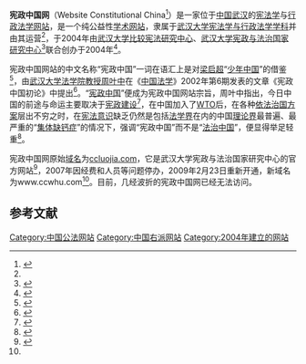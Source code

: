 {{Infobox website
| name            = 宪政中国网
| logo            = 
| logocaption     =
| screenshot      =
| collapsible     =
| collapsetext    =
| caption         =
| url             = [http://web.archive.org/web/20090430115423/http://www.ccwhu.com/ www.ccwhu.com]
| commercial      = 
| type            = 
| registration    =
| language        = 
| num_users       =
| content_license =
| owner           = [[武汉大学|武汉大学]]
| location ={{PRC}}[[湖北省|湖北省]][[武汉市|武汉市]][[武昌区|武昌区]][[珞珈山|珞珈山]]
| author          =
| editor          =
| launch_date     = 2004年
| alexa           = 
| revenue         =
| footnotes       =
| current_status       = 无法访问
}}

'''宪政中国网'''（Website Constitutional China<ref name="WuLansdowne2015">{{cite book|author1=Guoguang Wu|author2=Helen Lansdowne|title=China's Transition from Communism - New Perspectives|url=https://books.google.com/books?id=Ha_hCgAAQBAJ&pg=PA113|date=6 November 2015|publisher=Routledge|isbn=978-1-317-50120-6|pages=113–|access-date=2020-07-25|archive-date=2020-08-12|archive-url=https://web.archive.org/web/20200812082409/https://books.google.com/books?id=Ha_hCgAAQBAJ&pg=PA113|dead-url=no}}</ref>）是一家位于[[中华人民共和国|中国]][[武汉|武汉]]的[[宪法学|宪法学]]与[[行政法学|行政法学]][[网站|网站]]，是一个纯公益性[[学术网站|学术网站]]，隶属于[[武汉大学宪法学与行政法学学科|武汉大学宪法学与行政法学学科]]并由其运营<ref name="WuLansdowne2015"/>，于2004年由[[武汉大学比较宪法研究中心|武汉大学比较宪法研究中心]]、[[武汉大学宪政与法治国家研究中心|武汉大学宪政与法治国家研究中心]]<ref>{{cite web|url=http://golaw.whu.edu.cn/info/1011/4539.htm|title=法学院研究生党总支法理法史党支部2005年工作计划|date=2013-04-02|publisher=武汉大学法学院|accessdate=2020-07-25|archive-date=2020-06-13|archive-url=https://web.archive.org/web/20200613145034/http://golaw.whu.edu.cn/info/1011/4539.htm|dead-url=no}}</ref>联合创办于2004年<ref>{{cite web|url=http://www.calaw.cn/article/default.asp?id=1643|title=武汉大学法学院宪法学与行政法学学科网站“宪政中国”恢复运行|date=2009-03-17|publisher=[[中国宪政网|中国宪政网]]|accessdate=2020-07-25|archive-date=2020-07-25|archive-url=https://web.archive.org/web/20200725154716/http://www.calaw.cn/article/default.asp?id=1643|dead-url=no}}</ref>。

宪政中国网站的中文名称“宪政中国”一词在语汇上是对[[梁启超|梁启超]]“[[少年中国说|少年中国]]”的借鉴<ref name="“宪政中国”网站恢复运行">{{cite web|url=http://web.archive.org/web/20090801133148/http://www.ccwhu.com/html/xinwengonggao/tongzhigonggao/20090223/97.html|title=武汉大学“宪政中国”网站恢复运行|date=2009-02-23|publisher=宪政中国网|access-date=2020-07-25|archive-date=2009-08-01|archive-url=https://web.archive.org/web/20090801133148/http://www.ccwhu.com/html/xinwengonggao/tongzhigonggao/20090223/97.html}}</ref>，由[[武汉大学法学院|武汉大学法学院]][[教授|教授]][[周叶中|周叶中]]在《[[中国法学|中国法学]]》2002年第6期发表的文章《宪政中国初论》中提出<ref>{{cite web|url=http://web.archive.org/web/20090812151055/http://www.ccwhu.com/html/lilunqianyan/zhongguoxianfa/20090222/72.html|title=宪政中国初论|date=2009-02-22|publisher=中国法学|access-date=2020-07-25|archive-date=2009-08-12|archive-url=https://web.archive.org/web/20090812151055/http://www.ccwhu.com/html/lilunqianyan/zhongguoxianfa/20090222/72.html}}</ref>。“[[宪政中国|宪政中国]]”便成为宪政中国网站宗旨，周叶中指出，今日中国的前途与命运主要取决于[[宪政建设|宪政建设]]<ref name="周叶中2006">{{cite book|author=周叶中|title=宪政中国研究|url=https://books.google.com/books?id=KB1FAAAAMAAJ|year=2006|publisher=武汉大学出版社|access-date=2020-07-25|archive-date=2020-08-12|archive-url=https://web.archive.org/web/20200812081422/https://books.google.com/books?id=KB1FAAAAMAAJ|dead-url=no}}</ref>，在中国加入了[[WTO|WTO]]后，在各种[[依法治国|依法治国]][[方案|方案]]层出不穷之时，在[[宪法意识|宪法意识]]缺乏仍然是包括[[法学界|法学界]]在内的中国[[理论界|理论界]]最普遍、最严重的“[[集体缺钙症|集体缺钙症]]”的情况下，强调“宪政中国”而不是“[[法治中国|法治中国]]”，便显得举足轻重<ref>{{cite book|title=中國法学|url=https://books.google.com/books?id=UJfmAAAAMAAJ|year=2002|publisher=群众出版社|access-date=2020-07-25|archive-date=2020-08-13|archive-url=https://web.archive.org/web/20200813004253/https://books.google.com/books?id=UJfmAAAAMAAJ|dead-url=no}}</ref>。

宪政中国网原始[[域名|域名]]为[https://web.archive.org/web/20050404111511/http://www.ccluojia.com/ ccluojia.com]，它是武汉大学宪政与法治国家研究中心的官方网站<ref>{{cite web|url=http://web.archive.org/web/20050404124536/http://www.ccluojia.com/aboutcentre.asp|title=宪政中国|accessdate=2020-07-25|publisher=武汉大学宪政与法治国家研究中心|archive-date=2005-04-04|archive-url=https://web.archive.org/web/20050404124536/http://www.ccluojia.com/aboutcentre.asp}}</ref>，2007年因经费和人员等问题停办，2009年2月23日重新开通，新域名为www.ccwhu.com<ref name="“宪政中国”网站恢复运行"/>。目前，几经波折的宪政中国网已经无法访问。

==参考文献==
{{Reflist}}

[[Category:中国公法网站|Category:中国公法网站]]
[[Category:中国右派网站|Category:中国右派网站]]
[[Category:2004年建立的网站|Category:2004年建立的网站]]